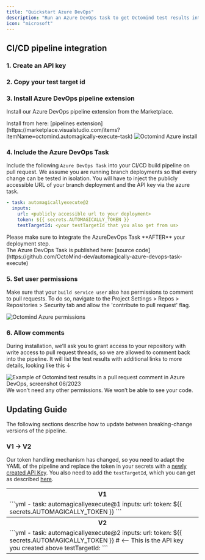 ```yaml
---
title: "Quickstart Azure DevOps"
description: "Run an Azure DevOps task to get Octomind test results into your pull request comments"
icon: "microsoft"
---
```


## CI/CD pipeline integration

### 1. Create an API key

<Snippet file="snippet-apiKey.mdx" />

### 2. Copy your test target id

<Snippet file="snippet-testTarget.mdx" />

### 3. Install Azure DevOps pipeline extension

Install our Azure DevOps pipeline extension from the Marketplace.

<Tip>
  Install from here: [pipelines
  extension](https://marketplace.visualstudio.com/items?itemName=octomind.automagically-execute-task)
</Tip>

<Frame caption="Octomind Azure install, screenshot 06/2023">
  <img src="/images/azure-install.png" alt="Octomind Azure install" />
</Frame>

### 4. Include the Azure DevOps Task

Include the following `Azure DevOps Task` into your CI/CD build pipeline on pull
request.
We assume you are running branch deployments so that every change can be tested in isolation.
You will have to inject the publicly accessible URL of your branch deployment and the API key via
the azure task.

```yml
- task: automagicallyexecute@2
  inputs:
    url: <publicly accessible url to your deployment>
    token: ${{ secrets.AUTOMAGICALLY_TOKEN }}
    testTargetId: <your testTargetId that you also get from us>
```

<div class="mt-8" />

<Warning>
  Please make sure to integrate the AzureDevOps Task **AFTER** your deployment
  step.
</Warning>

<div class="mt-8" />

<Tip>
  The Azure DevOps Task is published here: [source
  code](https://github.com/OctoMind-dev/automagically-azure-devops-task-execute)
</Tip>

### 5. Set user permissions

Make sure that your `build service user` also has permissions to comment to pull requests. To do so, navigate to the
Project Settings > Repos > Repositories > Security tab and allow the 'contribute to pull request' flag.

<Frame caption="Octomind Azure pipeline permissions, screenshot 06/2023">
  <img src="/images/azure-permissions.png" alt="Octomind Azure permissions" />
</Frame>

### 6. Allow comments

During installation, we’ll ask you to grant access to your repository with write access to pull request threads, so we are
allowed to comment back into the pipeline. It will list the test results with additional links to more details, looking like this ↓

<Frame caption="Example of Octomind test results in a pull request comment, screenshot 06/2023">
  <img
    src="/images/dev.azure.com_octomind-dev_test-pipeline-task__git_test-pipeline-task_pullrequest_1.png"
    alt="Example of Octomind test results in a pull request comment in Azure DevOps, screenshot 06/2023"
  />
</Frame>

<div class="mt-8" />

<Info>
  We won’t need any other permissions. We won’t be able to see your code.
</Info>

<Snippet file="snippet-quickstart-bottom.mdx" />

## Updating Guide

The following sections describe how to update between breaking-change versions of the pipeline.

### V1 → V2

Our token handling mechanism has changed, so you need to adapt the YAML of the pipeline and replace the token in your secrets with a [newly created API Key](#1-create-an-api-key).
You also need to add the `testTargetId`, which you can get as described [here](#2-copy-your-test-target-id).

<div>
<table>
  <tr>
    <th>V1</th>
  </tr>
  <tr>
    <td>
    ```yml
    - task: automagicallyexecute@1
  inputs:
    url: <publicly accessible url to your deployment>
    token: ${{ secrets.AUTOMAGICALLY_TOKEN }}
    ```
    </td>
  </tr>
  <tr>
    <th>V2</th>
  </tr>
  <tr>
    <td>
    ```yml
    - task: automagicallyexecute@2
      inputs:
        url: <publicly accessible url to your deployment>
        token: ${{ secrets.AUTOMAGICALLY_TOKEN }}  # <-- This is the API key you created above
        testTargetId: <your testTargetId>
    ```
    </td>
  </tr>
</table>
</div>

